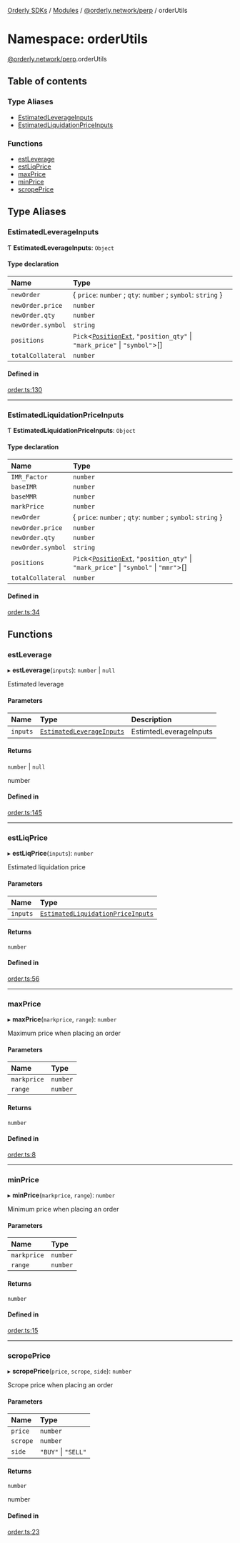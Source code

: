 [Orderly SDKs](./../README) / [Modules](./../modules) / [@orderly.network/perp](./orderly_network_perp) / orderUtils

# Namespace: orderUtils

[@orderly.network/perp](./orderly_network_perp).orderUtils

## Table of contents

### Type Aliases

- [EstimatedLeverageInputs](./orderly_network_perp.orderUtils#estimatedleverageinputs)
- [EstimatedLiquidationPriceInputs](./orderly_network_perp.orderUtils#estimatedliquidationpriceinputs)

### Functions

- [estLeverage](./orderly_network_perp.orderUtils#estleverage)
- [estLiqPrice](./orderly_network_perp.orderUtils#estliqprice)
- [maxPrice](./orderly_network_perp.orderUtils#maxprice)
- [minPrice](./orderly_network_perp.orderUtils#minprice)
- [scropePrice](./orderly_network_perp.orderUtils#scropeprice)

## Type Aliases

### EstimatedLeverageInputs

Ƭ **EstimatedLeverageInputs**: `Object`

#### Type declaration

| Name | Type |
| :------ | :------ |
| `newOrder` | \{ `price`: `number` ; `qty`: `number` ; `symbol`: `string`  } |
| `newOrder.price` | `number` |
| `newOrder.qty` | `number` |
| `newOrder.symbol` | `string` |
| `positions` | `Pick`\<[`PositionExt`](./../interfaces/orderly_network_types.API.PositionExt), ``"position_qty"`` \| ``"mark_price"`` \| ``"symbol"``\>[] |
| `totalCollateral` | `number` |

#### Defined in

[order.ts:130](./https://gitlab.com/orderlynetwork/orderly-fe/orderly-web/-/blob/3f38d838/packages/perp/src/order.ts#L130)

___

### EstimatedLiquidationPriceInputs

Ƭ **EstimatedLiquidationPriceInputs**: `Object`

#### Type declaration

| Name | Type |
| :------ | :------ |
| `IMR_Factor` | `number` |
| `baseIMR` | `number` |
| `baseMMR` | `number` |
| `markPrice` | `number` |
| `newOrder` | \{ `price`: `number` ; `qty`: `number` ; `symbol`: `string`  } |
| `newOrder.price` | `number` |
| `newOrder.qty` | `number` |
| `newOrder.symbol` | `string` |
| `positions` | `Pick`\<[`PositionExt`](./../interfaces/orderly_network_types.API.PositionExt), ``"position_qty"`` \| ``"mark_price"`` \| ``"symbol"`` \| ``"mmr"``\>[] |
| `totalCollateral` | `number` |

#### Defined in

[order.ts:34](./https://gitlab.com/orderlynetwork/orderly-fe/orderly-web/-/blob/3f38d838/packages/perp/src/order.ts#L34)

## Functions

### estLeverage

▸ **estLeverage**(`inputs`): `number` \| ``null``

Estimated leverage

#### Parameters

| Name | Type | Description |
| :------ | :------ | :------ |
| `inputs` | [`EstimatedLeverageInputs`](./orderly_network_perp.orderUtils#estimatedleverageinputs) | EstimtedLeverageInputs |

#### Returns

`number` \| ``null``

number

#### Defined in

[order.ts:145](./https://gitlab.com/orderlynetwork/orderly-fe/orderly-web/-/blob/3f38d838/packages/perp/src/order.ts#L145)

___

### estLiqPrice

▸ **estLiqPrice**(`inputs`): `number`

Estimated liquidation price

#### Parameters

| Name | Type |
| :------ | :------ |
| `inputs` | [`EstimatedLiquidationPriceInputs`](./orderly_network_perp.orderUtils#estimatedliquidationpriceinputs) |

#### Returns

`number`

#### Defined in

[order.ts:56](./https://gitlab.com/orderlynetwork/orderly-fe/orderly-web/-/blob/3f38d838/packages/perp/src/order.ts#L56)

___

### maxPrice

▸ **maxPrice**(`markprice`, `range`): `number`

Maximum price when placing an order

#### Parameters

| Name | Type |
| :------ | :------ |
| `markprice` | `number` |
| `range` | `number` |

#### Returns

`number`

#### Defined in

[order.ts:8](./https://gitlab.com/orderlynetwork/orderly-fe/orderly-web/-/blob/3f38d838/packages/perp/src/order.ts#L8)

___

### minPrice

▸ **minPrice**(`markprice`, `range`): `number`

Minimum price when placing an order

#### Parameters

| Name | Type |
| :------ | :------ |
| `markprice` | `number` |
| `range` | `number` |

#### Returns

`number`

#### Defined in

[order.ts:15](./https://gitlab.com/orderlynetwork/orderly-fe/orderly-web/-/blob/3f38d838/packages/perp/src/order.ts#L15)

___

### scropePrice

▸ **scropePrice**(`price`, `scrope`, `side`): `number`

Scrope price when placing an order

#### Parameters

| Name | Type |
| :------ | :------ |
| `price` | `number` |
| `scrope` | `number` |
| `side` | ``"BUY"`` \| ``"SELL"`` |

#### Returns

`number`

number

#### Defined in

[order.ts:23](./https://gitlab.com/orderlynetwork/orderly-fe/orderly-web/-/blob/3f38d838/packages/perp/src/order.ts#L23)
